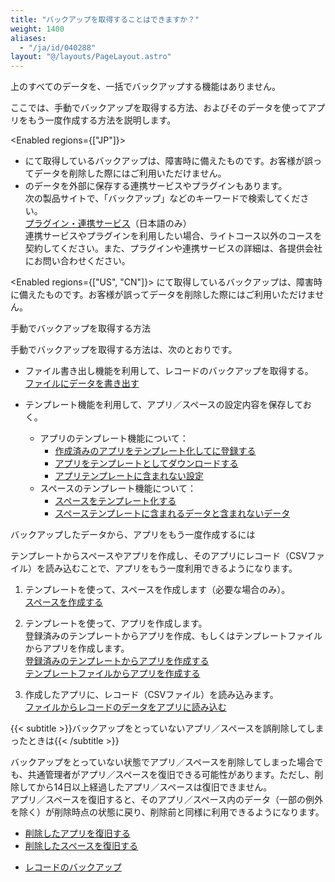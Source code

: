 ```yaml
---
title: "バックアップを取得することはできますか？"
weight: 1400
aliases:
  - "/ja/id/040288"
layout: "@/layouts/PageLayout.astro"
---
```




<Kintone />上のすべてのデータを、一括でバックアップする機能はありません。

ここでは、手動でバックアップを取得する方法、およびそのデータを使ってアプリをもう一度作成する方法を説明します。

<Note>

<Enabled regions={["JP"]}>

* <Service />にて取得しているバックアップは、障害時に備えたものです。お客様が誤ってデータを削除した際にはご利用いただけません。
* <Kintone />のデータを外部に保存する連携サービスやプラグインもあります。  
  次の製品サイトで、「バックアップ」などのキーワードで検索してください。   
  [プラグイン・連携サービス](https://kintone-sol.cybozu.co.jp/integrate/)（日本語のみ）  
  連携サービスやプラグインを利用したい場合、ライトコース以外のコースを契約してください。また、プラグインや連携サービスの詳細は、各提供会社にお問い合わせください。

</Enabled>

<Enabled regions={["US", "CN"]}>
<Service />にて取得しているバックアップは、障害時に備えたものです。お客様が誤ってデータを削除した際にはご利用いただけません。

</Enabled>

</Note>

<Heading id="general_backup_qa_10">手動でバックアップを取得する方法</Heading>

手動でバックアップを取得する方法は、次のとおりです。

* ファイル書き出し機能を利用して、レコードのバックアップを取得する。  
  [ファイルにデータを書き出す](/k/ja/id/040452.html)
* テンプレート機能を利用して、アプリ／スペースの設定内容を保存しておく。

  * アプリのテンプレート機能について： 
    * [作成済みのアプリをテンプレート化して<Kintone />に登録する](/k/ja/id/04018.html)
    * [アプリをテンプレートとしてダウンロードする](/k/ja/id/040493.html)
    * [アプリテンプレートに含まれない設定](/k/ja/id/04021.html)
  * スペースのテンプレート機能について：  
    * [スペースをテンプレート化する](/k/ja/id/04075.html)
    * [スペーステンプレートに含まれるデータと含まれないデータ](/k/ja/id/04078.html)

<Heading id="general_backup_qa_20">バックアップしたデータから、アプリをもう一度作成するには</Heading>

テンプレートからスペースやアプリを作成し、そのアプリにレコード（CSVファイル）を読み込むことで、アプリをもう一度利用できるようになります。

1. テンプレートを使って、スペースを作成します（必要な場合のみ）。  
  [スペースを作成する](/k/ja/id/040692.html)

1. テンプレートを使って、アプリを作成します。  
  登録済みのテンプレートからアプリを作成、もしくはテンプレートファイルからアプリを作成します。  
  [登録済みのテンプレートからアプリを作成する](/k/ja/id/040632.html)  
  [テンプレートファイルからアプリを作成する](/k/ja/id/040627.html)

1. 作成したアプリに、レコード（CSVファイル）を読み込みます。  
   [ファイルからレコードのデータをアプリに読み込む](/k/ja/id/040724.html)

<Hint>
&#123;&#123;< subtitle >&#125;&#125;バックアップをとっていないアプリ／スペースを誤削除してしまったときは&#123;&#123;< /subtitle >&#125;&#125;

バックアップをとっていない状態でアプリ／スペースを削除してしまった場合でも、<Slash />共通管理者がアプリ／スペースを復旧できる可能性があります。ただし、削除してから14日以上経過したアプリ／スペースは復旧できません。  
アプリ／スペースを復旧すると、そのアプリ／スペース内のデータ（一部の例外を除く）が削除時点の状態に戻り、削除前と同様に利用できるようになります。

* [削除したアプリを復旧する](/k/ja/id/04016.html)
* [削除したスペースを復旧する](/k/ja/id/04080.html)

</Hint>

<Reference>

* [レコードのバックアップ](/k/ja/id/04030.html)

</Reference>
